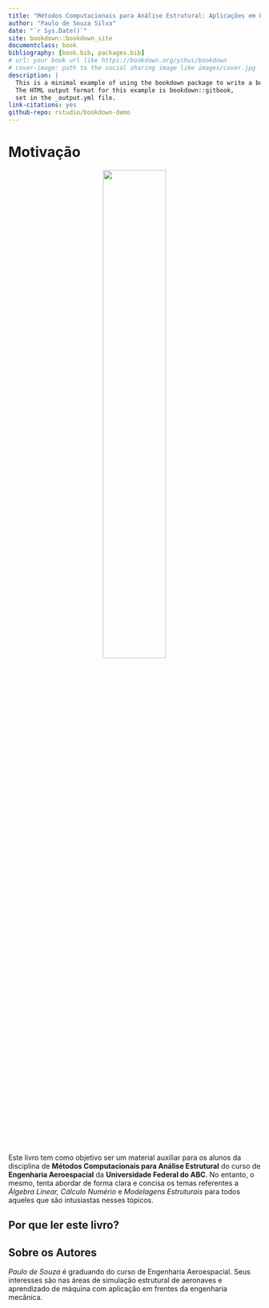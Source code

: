 ```yaml
--- 
title: "Métodos Computacionais para Análise Estrutural: Aplicações em Python e Octave"
author: "Paulo de Souza Silva"
date: "`r Sys.Date()`"
site: bookdown::bookdown_site
documentclass: book
bibliography: [book.bib, packages.bib]
# url: your book url like https://bookdown.org/yihui/bookdown
# cover-image: path to the social sharing image like images/cover.jpg
description: |
  This is a minimal example of using the bookdown package to write a book.
  The HTML output format for this example is bookdown::gitbook,
  set in the _output.yml file.
link-citations: yes
github-repo: rstudio/bookdown-demo
---
```


# Motivação {-}

<center> 
  <img src="Capa-Livro.png" width=50%>
</center>

Este livro tem como objetivo ser um material auxiliar para os alunos da disciplina de **Métodos Computacionais para Análise Estrutural** do curso de **Engenharia Aeroespacial** da **Universidade Federal do ABC**. No entanto, o mesmo, tenta abordar de forma clara e concisa os temas referentes a *Álgebra Linear, Cálculo Numério* e *Modelagens Estruturais* para todos aqueles que são intusiastas nesses tópicos.

## Por que ler este livro? {-}


## Sobre os Autores {-}
*Paulo de Souza* é graduando do curso de Engenharia Aeroespacial. Seus interesses são nas áreas de simulação estrutural de aeronaves e aprendizado de máquina com aplicação em frentes da engenharia mecânica.
